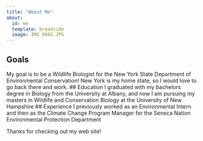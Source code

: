 ```yaml
---
title: "About Me"
about:
  id: me
  template: broadside
  image: IMG_8602.JPG
---
```


:::{#me}

## Goals
My goal is to be a Wildlife Biologist for the New York State Department of Environmental Conservation! New York is my home state, so I would love to go back there and work.
## Education
I graduated with my bachelors degree in Biology from the University at Albany, and now I am pursuing my masters in Wildlife and Conservation Biology at the University of New Hampshire
## Experience
I previously worked as an Environmental Intern and then as the Climate Change Program Manager for the Seneca Nation Environmental Protection Department
:::

Thanks for checking out my web site!
